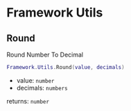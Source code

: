 # Framework Utils

## Round

Round Number To Decimal

```lua
Framework.Utils.Round(value, decimals)
```

- value: `number`
- decimals: `numbers`

returns: `number`